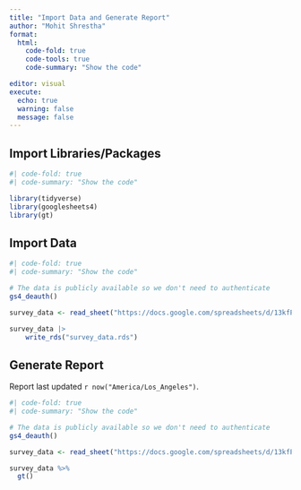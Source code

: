 ```yaml
---
title: "Import Data and Generate Report"
author: "Mohit Shrestha"
format: 
  html:
    code-fold: true
    code-tools: true
    code-summary: "Show the code"

editor: visual
execute: 
  echo: true
  warning: false
  message: false
---
```


## Import Libraries/Packages

```r
#| code-fold: true
#| code-summary: "Show the code"

library(tidyverse)
library(googlesheets4)
library(gt)
```

## Import Data

```r
#| code-fold: true
#| code-summary: "Show the code"

# The data is publicly available so we don't need to authenticate
gs4_deauth()

survey_data <- read_sheet("https://docs.google.com/spreadsheets/d/13kfPtyQP1xmL4Rn6rfJHgJcAblfH7pxS5RvdmGe6BHg/edit#gid=564559734")

survey_data |> 
    write_rds("survey_data.rds")
```

## Generate Report

Report last updated `r now("America/Los_Angeles")`.

```r
#| code-fold: true
#| code-summary: "Show the code"

# The data is publicly available so we don't need to authenticate
gs4_deauth()

survey_data <- read_sheet("https://docs.google.com/spreadsheets/d/13kfPtyQP1xmL4Rn6rfJHgJcAblfH7pxS5RvdmGe6BHg/edit?usp=sharing")

survey_data %>%
  gt()
```
